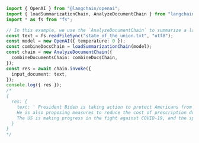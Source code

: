 ```typescript
import { OpenAI } from "@langchain/openai";
import { loadSummarizationChain, AnalyzeDocumentChain } from "langchain/chains";
import * as fs from "fs";

// In this example, we use the `AnalyzeDocumentChain` to summarize a large text document.
const text = fs.readFileSync("state_of_the_union.txt", "utf8");
const model = new OpenAI({ temperature: 0 });
const combineDocsChain = loadSummarizationChain(model);
const chain = new AnalyzeDocumentChain({
  combineDocumentsChain: combineDocsChain,
});
const res = await chain.invoke({
  input_document: text,
});
console.log({ res });
/*
{
  res: {
    text: ' President Biden is taking action to protect Americans from the COVID-19 pandemic and Russian aggression, providing economic relief, investing in infrastructure, creating jobs, and fighting inflation.
    He is also proposing measures to reduce the cost of prescription drugs, protect voting rights, and reform the immigration system. The speaker is advocating for increased economic security, police reform, and the Equality Act, as well as providing support for veterans and military families.
    The US is making progress in the fight against COVID-19, and the speaker is encouraging Americans to come together and work towards a brighter future.'
  }
}
*/
```